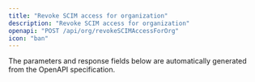 ```yaml
---
title: "Revoke SCIM access for organization"
description: "Revoke SCIM access for organization"
openapi: "POST /api/org/revokeSCIMAccessForOrg"
icon: "ban"
---
```


<Note>
The parameters and response fields below are automatically generated from the OpenAPI specification.
</Note>

